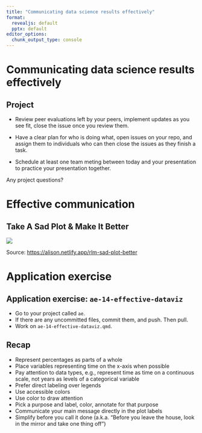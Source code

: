 ```yaml
---
title: "Communicating data science results effectively"
format:
  revealjs: default
  pptx: default
editor_options: 
  chunk_output_type: console
---
```


# Communicating data science results effectively

## Project {.smaller}

-   Review peer evaluations left by your peers, implement updates as you see fit, close the issue once you review them.

-   Have a clear plan for who is doing what, open issues on your repo, and assign them to individuals who can then close the issues as they finish a task.

-   Schedule at least one team meting between today and your presentation to practice your presentation together.

::: task
Any project questions?
:::

# Effective communication

## Take A Sad Plot & Make It Better

![](images/sad-plot-to-better.gif)

::: aside
Source: [https://alison.netlify.app/rlm-sad-plot-better](alison.netlify.app/rlm-sad-plot-better)
:::

# Application exercise

## Application exercise: `ae-14-effective-dataviz` {.smaller}

::: appex
-   Go to your project called `ae`.
-   If there are any uncommitted files, commit them, and push. Then pull.
-   Work on `ae-14-effective-dataviz.qmd`.
:::

## Recap {.smaller}

::: incremental
-   Represent percentages as parts of a whole
-   Place variables representing time on the x-axis when possible
-   Pay attention to data types, e.g., represent time as time on a continuous scale, not years as levels of a categorical variable
-   Prefer direct labeling over legends
-   Use accessible colors
-   Use color to draw attention
-   Pick a purpose and label, color, annotate for that purpose
-   Communicate your main message directly in the plot labels
-   Simplify before you call it done (a.k.a. "Before you leave the house, look in the mirror and take one thing off")
:::
